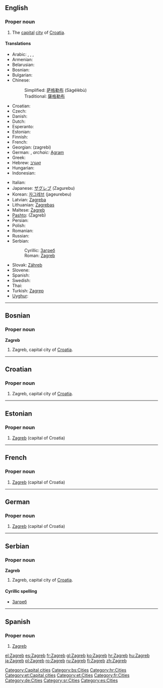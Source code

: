 {{wikipedia}}
==English==

===Proper noun===
{{infl|en|proper noun}}

# The [[capital]] [[city]] of [[Croatia]].

====Translations====
{{trans-top|capital of Croatia}}
* Arabic: {{Arab|[[زاجرب]]}}, {{Arab|[[زاغرب]]}}, {{Arab|[[زجرب]]}}, {{Arab|[[زغرب]]}}
* Armenian: {{t-|hy|Զագրեբ|tr=Zagreb|sc=Armn|xs=Armenian}}
* Belarusian: {{t-|be|Загрэб|m|sc=Cyrl|xs=Belarusian}}
* Bosnian: {{t-|bs|Zagreb|m}}
* Bulgarian: {{t-|bg|Загреб|m|sc=Cyrl}}
* Chinese:
*: Simplified: [[萨格勒布]] (Sàgélèbù)
*: Traditional: [[薩格勒布]]
* Croatian: {{t+|hr|Zagreb|m}}
* Czech: {{t-|cs|Záhřeb|m}}
* Danish: {{t-|da|Zagreb}}
* Dutch: {{t-|nl|Zagreb}}
* Esperanto: {{t-|eo|Zagrebo|xs=Esperanto}}
* Estonian: {{t-|et|Zagreb}}
* Finnish: {{t+|fi|Zagreb}}
* French: {{t+|fr|Zagreb}}
* Georgian: {{t-|ka|ზაგრები|xs=Georgian}} (zagrebi)
* German: {{t-|de|Zagreb|n}}, ''archaic:'' [[Agram]]
* Greek: {{t+|el|Ζάγκρεμπ|tr=Zágkreb|sc=Grek}}
* Hebrew: [[זאגרב]]
* Hungarian: {{t+|hu|Zágráb}}
* Indonesian: {{t-|id|Zagreb|xs=Indonesian}}
{{trans-mid}}
* Italian: {{t+|it|Zagabria}}
* Japanese: [[ザグレブ]] (Zagurebu)
* Korean: [[자그레브]] (jageurebeu)
* Latvian: [[Zagreba]]
* Lithuanian: [[Zagrebas]]
* Maltese: [[Żagreb]]
* [[Pashto]]: {{PSchar|[[زاګرېب]]}} (Zagreb)
* Persian: {{t-|fa|زاگرب|tr=Zagreb|sc=fa-Arab|xs=Persian}}
* Polish: {{t+|pl|Zagrzeb|m}}
* Romanian: {{t+|ro|Zagreb}}
* Russian: {{t-|ru|Загреб|m|sc=Cyrl}}
* Serbian:
*: Cyrillic: [[Загреб#Serbian|Загреб]] {{m}}
*: Roman: [[Zagreb#Serbian|Zagreb]] {{m}}
* Slovak: [[Záhreb]]
* Slovene: {{t-|sl|Zagreb}}
* Spanish: {{t|es|Zagreb}}
* Swedish: {{t-|sv|Zagreb}}
* Thai: {{Thai|[[ซาเกร็บ]]}}
* Turkish: [[Zagrep]]
* [[Uyghur]]: {{ug-Arab|[[زاگرېب]]}}
{{trans-bottom}}

[[Category:Capital cities]]

----

==Bosnian==
{{wikipedia|lang=bs}}

===Proper noun===
'''Zagreb''' {{m}}

# Zagreb, capital city of [[Croatia]].

[[Category:bs:Cities]]

----

==Croatian==
{{wikipedia|lang=hr}}

===Proper noun===
{{infl|hr|proper noun|g=m}}

# Zagreb, capital city of [[Croatia]].

[[Category:hr:Cities]]

----

==Estonian==
{{wikipedia|lang=et}}

===Proper noun===
{{infl|et|proper noun}}

# [[#English|Zagreb]] (capital of Croatia)

[[Category:et:Capital cities]]
[[Category:et:Cities]]

----

==French==
{{wikipedia|lang=fr}}

===Proper noun===
{{infl|fr|proper noun}}

# [[#English|Zagreb]] (capital of Croatia)

[[Category:fr:Cities]]

----

==German==
{{wikipedia|lang=de}}

===Proper noun===
{{infl|de|proper noun|g=n}}

# [[#English|Zagreb]] (capital of Croatia)

[[Category:de:Cities]]

----

==Serbian==
{{wikipedia|lang=sr}}

===Proper noun===
'''Zagreb''' {{m}}

# Zagreb, capital city of [[Croatia]].

====Cyrillic spelling====
* [[Загреб#Serbian|Загреб]]

[[Category:sr:Cities]]

----

==Spanish==

===Proper noun===
{{es-proper noun|m}}

# [[#English|Zagreb]]

[[Category:es:Cities]]

[[el:Zagreb]]
[[es:Zagreb]]
[[fr:Zagreb]]
[[gl:Zagreb]]
[[ko:Zagreb]]
[[hr:Zagreb]]
[[hu:Zagreb]]
[[ja:Zagreb]]
[[pl:Zagreb]]
[[ro:Zagreb]]
[[ru:Zagreb]]
[[fi:Zagreb]]
[[zh:Zagreb]]
